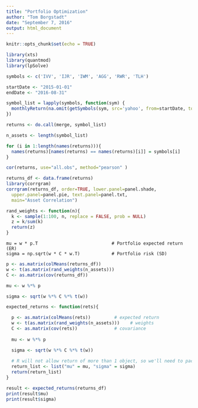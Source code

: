 ```yaml
---
title: "Portfolio Optimization"
author: "Tom Borgstadt"
date: "September 7, 2016"
output: html_document
---
```


```r
knitr::opts_chunk$set(echo = TRUE)

```

```r
library(xts)
library(quantmod)
library(lpSolve)

symbols <- c('IVV', 'IJR', 'IWM', 'AGG', 'RWR', 'TLH')

startDate <- "2015-01-01"
endDate <- "2016-08-31"

symbol_list = lapply(symbols, function(sym) {
  monthlyReturn(na.omit(getSymbols(sym, src='yahoo', from=startDate, to=endDate, auto.assign=FALSE)))
})

returns <- do.call(merge, symbol_list)

n_assets <- length(symbol_list)

for (i in 1:length(names(returns))){
  names(returns)[names(returns) == names(returns)[i]] = symbols[i]
}

```

```r

cor(returns, use="all.obs", method="pearson" )

returns_df <- data.frame(returns)
library(corrgram)
corrgram(returns_df, order=TRUE, lower.panel=panel.shade,
  upper.panel=panel.pie, text.panel=panel.txt,
  main="Asset Correlation")
```



```r
rand_weights <- function(n){
  k <- sample(1:100, n, replace = FALSE, prob = NULL)
  z = k/sum(k)
  return(z)
}

```

    mu = w * p.T                            # Portfolio expected return (ER)
    sigma = np.sqrt(w * C * w.T)            # Portfolio risk (SD)


```r
p <- as.matrix(colMeans(returns_df))
w <- t(as.matrix(rand_weights(n_assets)))
C <- as.matrix(cov(returns_df))

mu <- w %*% p

sigma <- sqrt(w %*% C %*% t(w))

```

```r
expected_returns <- function(rets){

  p <- as.matrix(colMeans(rets))         # expected return
  w <- t(as.matrix(rand_weights(n_assets)))    # weights
  C <- as.matrix(cov(rets))              # covariance
  
  mu <- w %*% p

  sigma <- sqrt(w %*% C %*% t(w))
  
  # R will not allow return of more than 1 object, so we'll need to pack and unpack
  return_list <- list("mu" = mu, "sigma" = sigma)
  return(return_list)
}

```

```r

result <- expected_returns(returns_df)
print(result$mu)
print(result$sigma)

```

